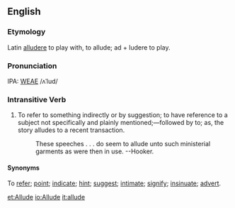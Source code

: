 ==English==
===Etymology===
Latin [[alludere]] to play with, to allude; ad + ludere to play.

===Pronunciation===
IPA: [[WEAE]] /ʌˈlud/

===Intransitive Verb===
# To refer to something indirectly or by suggestion; to have  reference to a subject not specifically and plainly  mentioned;&mdash;followed by to; as, the story alludes to a recent transaction.
#:    These speeches . . . do seem to allude unto such ministerial garments as were then in use. --Hooker.

====Synonyms====
To [[refer]]; [[point]]; [[indicate]]; [[hint]]; [[suggest]]; [[intimate]]; [[signify]]; [[insinuate]]; [[advert]].

<!-- material copied from Webster's Revised Unabridged Dictionary (1913) -->

[[et:Allude]]
[[io:Allude]]
[[it:allude]]